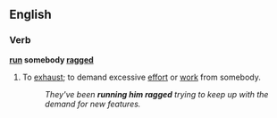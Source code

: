 ==English==

===Verb===
'''[[run]] somebody [[ragged]]'''
#{{idiom}} To [[exhaust]]; to demand excessive [[effort]] or [[work]] from somebody.
#:''They've been '''running him ragged''' trying to keep up with the demand for new features.''